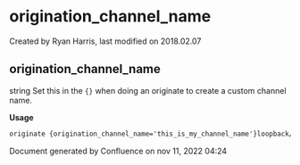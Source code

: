 
# origination_channel_name 

 Created by  Ryan Harris, last modified on 2018.02.07

## origination_channel_name

string Set this in the `{}` when doing an originate to create a custom channel name.

**Usage**

```xml
originate {origination_channel_name='this_is_my_channel_name'}loopback/9664 9195
```

Document generated by Confluence on nov 11, 2022 04:24
